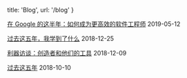 
  title: 'Blog',
  url: '/blog'
}


[在 Google 的这半年：如何成为更高效的软件工程师](/posts/noogler-learning-effective-engineer) <time>2019-05-12</time>

[过去这五年，我学到了什么](/posts/five-year-learning-2013-2018) <time>2018-12-25</time>

[利器访谈：创造者和他们的工具](/posts/liqi-interview) <time>2018-12-09</time>

[过去这五年](/posts/five-year-summary-2013-2018) <time>2018-10-10</time>
